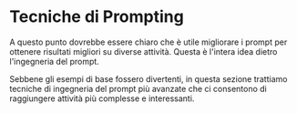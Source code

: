# Tecniche di Prompting

A questo punto dovrebbe essere chiaro che è utile migliorare i prompt per ottenere risultati migliori su diverse attività. Questa è l'intera idea dietro l'ingegneria del prompt.

Sebbene gli esempi di base fossero divertenti, in questa sezione trattiamo tecniche di ingegneria del prompt più avanzate che ci consentono di raggiungere attività più complesse e interessanti.
